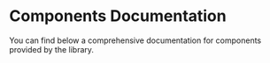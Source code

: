 
<Meta title="About" />

# Components Documentation

You can find below a comprehensive documentation for components provided by the library.
